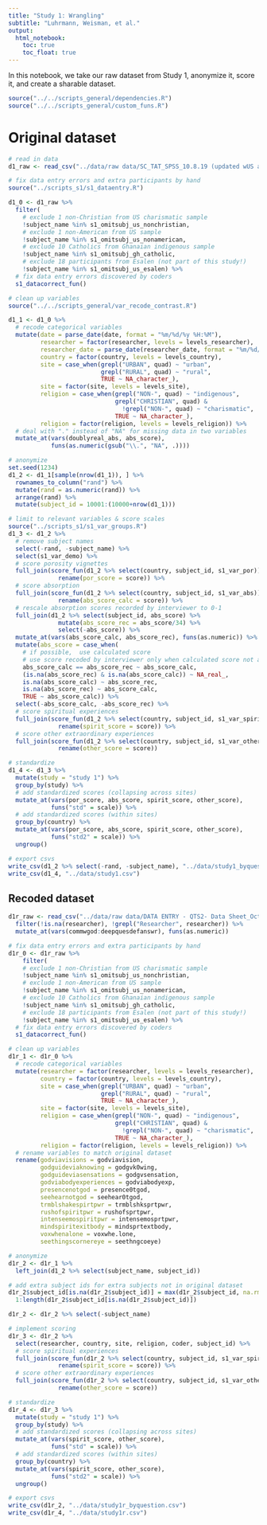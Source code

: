 ```yaml
---
title: "Study 1: Wrangling"
subtitle: "Luhrmann, Weisman, et al."
output: 
  html_notebook:
    toc: true
    toc_float: true
---
```


In this notebook, we take our raw dataset from Study 1, anonymize it, score it, and create a sharable dataset.

```r
source("../../scripts_general/dependencies.R")
source("../../scripts_general/custom_funs.R")
```

# Original dataset

```r
# read in data
d1_raw <- read_csv("../data/raw data/SC_TAT_SPSS_10.8.19 (updated wUS abs score).csv")
```

```r
# fix data entry errors and extra participants by hand
source("../scripts_s1/s1_dataentry.R")

d1_0 <- d1_raw %>%
  filter(
    # exclude 1 non-Christian from US charismatic sample
    !subject_name %in% s1_omitsubj_us_nonchristian,
    # exclude 1 non-American from US sample
    !subject_name %in% s1_omitsubj_us_nonamerican,
    # exclude 10 Catholics from Ghanaian indigenous sample
    !subject_name %in% s1_omitsubj_gh_catholic,
    # exclude 18 participants from Esalen (not part of this study!)
    !subject_name %in% s1_omitsubj_us_esalen) %>%
  # fix data entry errors discovered by coders
  s1_datacorrect_fun()
```

```r
# clean up variables
source("../../scripts_general/var_recode_contrast.R")

d1_1 <- d1_0 %>%
  # recode categorical variables
  mutate(date = parse_date(date, format = "%m/%d/%y %H:%M"),
         researcher = factor(researcher, levels = levels_researcher),
         researcher_date = parse_date(researcher_date, format = "%m/%d/%y"),
         country = factor(country, levels = levels_country),
         site = case_when(grepl("URBAN", quad) ~ "urban",
                          grepl("RURAL", quad) ~ "rural",
                          TRUE ~ NA_character_),
         site = factor(site, levels = levels_site),
         religion = case_when(grepl("NON-", quad) ~ "indigenous",
                              grepl("CHRISTIAN", quad) & 
                                !grepl("NON-", quad) ~ "charismatic",
                              TRUE ~ NA_character_),
         religion = factor(religion, levels = levels_religion)) %>%
  # deal with "." instead of "NA" for missing data in two variables
  mutate_at(vars(doublyreal_abs, abs_score),
            funs(as.numeric(gsub("\\.", "NA", .))))
```

```r
# anonymize
set.seed(1234)
d1_2 <- d1_1[sample(nrow(d1_1)), ] %>%
  rownames_to_column("rand") %>%
  mutate(rand = as.numeric(rand)) %>%
  arrange(rand) %>%
  mutate(subject_id = 10001:(10000+nrow(d1_1)))
```

```r
# limit to relevant variables & score scales
source("../scripts_s1/s1_var_groups.R")
d1_3 <- d1_2 %>%
  # remove subject names
  select(-rand, -subject_name) %>%
  select(s1_var_demo) %>%
  # score porosity vignettes
  full_join(score_fun(d1_2 %>% select(country, subject_id, s1_var_por)) %>%
              rename(por_score = score)) %>%
  # score absorption
  full_join(score_fun(d1_2 %>% select(country, subject_id, s1_var_abs)) %>%
              rename(abs_score_calc = score)) %>%
  # rescale absorption scores recorded by interviewer to 0-1
  full_join(d1_2 %>% select(subject_id, abs_score) %>%
              mutate(abs_score_rec = abs_score/34) %>%
              select(-abs_score)) %>%
  mutate_at(vars(abs_score_calc, abs_score_rec), funs(as.numeric)) %>%
  mutate(abs_score = case_when(
    # if possible,  use calculated score
    # use score recoded by interviewer only when calculated score not available
    abs_score_calc == abs_score_rec ~ abs_score_calc,
    (is.na(abs_score_rec) & is.na(abs_score_calc)) ~ NA_real_,
    is.na(abs_score_calc) ~ abs_score_rec,
    is.na(abs_score_rec) ~ abs_score_calc,
    TRUE ~ abs_score_calc)) %>%
  select(-abs_score_calc, -abs_score_rec) %>%
  # score spiritual experiences
  full_join(score_fun(d1_2 %>% select(country, subject_id, s1_var_spirit)) %>%
              rename(spirit_score = score)) %>%
  # score other extraordinary experiences
  full_join(score_fun(d1_2 %>% select(country, subject_id, s1_var_other)) %>%
              rename(other_score = score))
```

```r
# standardize
d1_4 <- d1_3 %>%
  mutate(study = "study 1") %>%
  group_by(study) %>%
  # add standardized scores (collapsing across sites)
  mutate_at(vars(por_score, abs_score, spirit_score, other_score), 
            funs("std" = scale)) %>%
  # add standardized scores (within sites)
  group_by(country) %>%
  mutate_at(vars(por_score, abs_score, spirit_score, other_score), 
            funs("std2" = scale)) %>%
  ungroup()
```

```r
# export csvs
write_csv(d1_2 %>% select(-rand, -subject_name), "../data/study1_byquestion.csv")
write_csv(d1_4, "../data/study1.csv")
```

## Recoded dataset

```r
d1r_raw <- read_csv("../data/raw data/DATA ENTRY - QTS2- Data Sheet_October 15.csv") %>%
  filter(!is.na(researcher), !grepl("Researcher", researcher)) %>%
  mutate_at(vars(commwgod:deepquesdefanswr), funs(as.numeric))
```

```r
# fix data entry errors and extra participants by hand
d1r_0 <- d1r_raw %>%
    filter(
    # exclude 1 non-Christian from US charismatic sample
    !subject_name %in% s1_omitsubj_us_nonchristian,
    # exclude 1 non-American from US sample
    !subject_name %in% s1_omitsubj_us_nonamerican,
    # exclude 10 Catholics from Ghanaian indigenous sample
    !subject_name %in% s1_omitsubj_gh_catholic,
    # exclude 18 participants from Esalen (not part of this study!)
    !subject_name %in% s1_omitsubj_us_esalen) %>%
  # fix data entry errors discovered by coders
  s1_datacorrect_fun()
```

```r
# clean up variables
d1r_1 <- d1r_0 %>%
  # recode categorical variables
  mutate(researcher = factor(researcher, levels = levels_researcher),
         country = factor(country, levels = levels_country),
         site = case_when(grepl("URBAN", quad) ~ "urban",
                          grepl("RURAL", quad) ~ "rural",
                          TRUE ~ NA_character_),
         site = factor(site, levels = levels_site),
         religion = case_when(grepl("NON-", quad) ~ "indigenous",
                              grepl("CHRISTIAN", quad) & 
                                !grepl("NON-", quad) ~ "charismatic",
                              TRUE ~ NA_character_),
         religion = factor(religion, levels = levels_religion)) %>%
  # rename variables to match original dataset
  rename(godviavisions = godviavision,
         godguideviaknowing = godgvk0wing,
         godguideviasensations = godgvsensation,
         godviabodyexperiences = godviabodyexp,
         presencenotgod = presence0tgod,
         seehearnotgod = seehear0tgod,
         trmblshakespirtpwr = trmblshksprtpwr,
         rushofspiritpwr = rushofsprtpwr,
         intenseemospiritpwr = intensemosprtpwr,
         mindspiritexitbody = mindsprtextbody,
         voxwhenalone = voxwhe.lone,
         seethingscornereye = seethngcoeye)
```

```r
# anonymize
d1r_2 <- d1r_1 %>%
  left_join(d1_2 %>% select(subject_name, subject_id))

# add extra subject ids for extra subjects not in original dataset
d1r_2$subject_id[is.na(d1r_2$subject_id)] = max(d1r_2$subject_id, na.rm = T) + 
  1:length(d1r_2$subject_id[is.na(d1r_2$subject_id)])

d1r_2 <- d1r_2 %>% select(-subject_name)
```

```r
# implement scoring
d1r_3 <- d1r_2 %>%
  select(researcher, country, site, religion, coder, subject_id) %>%
  # score spiritual experiences
  full_join(score_fun(d1r_2 %>% select(country, subject_id, s1_var_spirit)) %>%
              rename(spirit_score = score)) %>%
  # score other extraordinary experiences
  full_join(score_fun(d1r_2 %>% select(country, subject_id, s1_var_other)) %>%
              rename(other_score = score))
```

```r
# standardize
d1r_4 <- d1r_3 %>%
  mutate(study = "study 1") %>%
  group_by(study) %>%
  # add standardized scores (collapsing across sites)
  mutate_at(vars(spirit_score, other_score), 
            funs("std" = scale)) %>%
  # add standardized scores (within sites)
  group_by(country) %>%
  mutate_at(vars(spirit_score, other_score), 
            funs("std2" = scale)) %>%
  ungroup()
```

```r
# export csvs
write_csv(d1r_2, "../data/study1r_byquestion.csv")
write_csv(d1r_4, "../data/study1r.csv")
```


